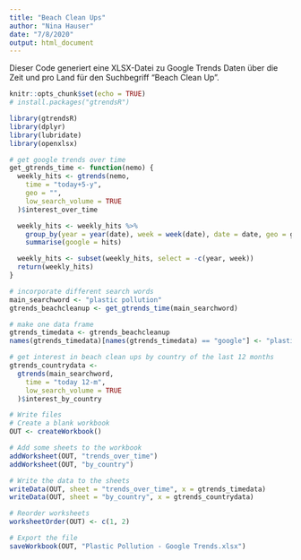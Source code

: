 ```yaml
---
title: "Beach Clean Ups"
author: "Nina Hauser"
date: "7/8/2020"
output: html_document
---
```


Dieser Code generiert eine XLSX-Datei zu Google Trends Daten über die Zeit und pro Land für den Suchbegriff "Beach Clean Up".

```r
knitr::opts_chunk$set(echo = TRUE)
# install.packages("gtrendsR")

library(gtrendsR)
library(dplyr)
library(lubridate)
library(openxlsx)
```

```r
# get google trends over time
get_gtrends_time <- function(nemo) {
  weekly_hits <- gtrends(nemo,
    time = "today+5-y",
    geo = "",
    low_search_volume = TRUE
  )$interest_over_time

  weekly_hits <- weekly_hits %>%
    group_by(year = year(date), week = week(date), date = date, geo = geo) %>%
    summarise(google = hits)

  weekly_hits <- subset(weekly_hits, select = -c(year, week))
  return(weekly_hits)
}

# incorporate different search words
main_searchword <- "plastic pollution"
gtrends_beachcleanup <- get_gtrends_time(main_searchword)

# make one data frame
gtrends_timedata <- gtrends_beachcleanup
names(gtrends_timedata)[names(gtrends_timedata) == "google"] <- "plastic_pollution"
```


```r
# get interest in beach clean ups by country of the last 12 months
gtrends_countrydata <-
  gtrends(main_searchword,
    time = "today 12-m",
    low_search_volume = TRUE
  )$interest_by_country
```

```r
# Write files
# Create a blank workbook
OUT <- createWorkbook()

# Add some sheets to the workbook
addWorksheet(OUT, "trends_over_time")
addWorksheet(OUT, "by_country")

# Write the data to the sheets
writeData(OUT, sheet = "trends_over_time", x = gtrends_timedata)
writeData(OUT, sheet = "by_country", x = gtrends_countrydata)

# Reorder worksheets
worksheetOrder(OUT) <- c(1, 2)

# Export the file
saveWorkbook(OUT, "Plastic Pollution - Google Trends.xlsx")
```

